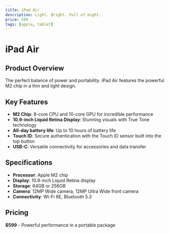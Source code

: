 ```yaml
---
title: iPad Air
description: Light. Bright. Full of might.
price: 599
tags: [apple, tablet]
---
```


# iPad Air

## Product Overview

The perfect balance of power and portability. iPad Air features the powerful M2 chip in a thin and light design.

## Key Features

- **M2 Chip**: 8-core CPU and 10-core GPU for incredible performance
- **10.9-inch Liquid Retina Display**: Stunning visuals with True Tone technology
- **All-day battery life**: Up to 10 hours of battery life
- **Touch ID**: Secure authentication with the Touch ID sensor built into the top button
- **USB-C**: Versatile connectivity for accessories and data transfer

## Specifications

- **Processor**: Apple M2 chip
- **Display**: 10.9-inch Liquid Retina display
- **Storage**: 64GB or 256GB
- **Camera**: 12MP Wide camera, 12MP Ultra Wide front camera
- **Connectivity**: Wi-Fi 6E, Bluetooth 5.3

## Pricing

**$599** - Powerful performance in a portable package


